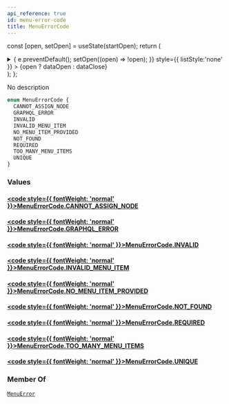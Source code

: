 ```yaml
---
api_reference: true
id: menu-error-code
title: MenuErrorCode
---
```






const [open, setOpen] = useState(startOpen);
return (
<details {...(open ? { open: true } : {})} className="details" style={{ border:'none', boxShadow:'none', background:'var(--ifm-background-color)' }}>
<summary
onClick={(e) => {
e.preventDefault();
setOpen((open) => !open);
}}
style={{ listStyle:'none' }} >
{open ? dataOpen : dataClose}
</summary>
{open && children}
</details>
);
};

No description

```graphql
enum MenuErrorCode {
  CANNOT_ASSIGN_NODE
  GRAPHQL_ERROR
  INVALID
  INVALID_MENU_ITEM
  NO_MENU_ITEM_PROVIDED
  NOT_FOUND
  REQUIRED
  TOO_MANY_MENU_ITEMS
  UNIQUE
}
```

### Values

#### [<code style={{ fontWeight: 'normal' }}>MenuErrorCode.<b>CANNOT_ASSIGN_NODE</b></code>](#)

#### [<code style={{ fontWeight: 'normal' }}>MenuErrorCode.<b>GRAPHQL_ERROR</b></code>](#)

#### [<code style={{ fontWeight: 'normal' }}>MenuErrorCode.<b>INVALID</b></code>](#)

#### [<code style={{ fontWeight: 'normal' }}>MenuErrorCode.<b>INVALID_MENU_ITEM</b></code>](#)

#### [<code style={{ fontWeight: 'normal' }}>MenuErrorCode.<b>NO_MENU_ITEM_PROVIDED</b></code>](#)

#### [<code style={{ fontWeight: 'normal' }}>MenuErrorCode.<b>NOT_FOUND</b></code>](#)

#### [<code style={{ fontWeight: 'normal' }}>MenuErrorCode.<b>REQUIRED</b></code>](#)

#### [<code style={{ fontWeight: 'normal' }}>MenuErrorCode.<b>TOO_MANY_MENU_ITEMS</b></code>](#)

#### [<code style={{ fontWeight: 'normal' }}>MenuErrorCode.<b>UNIQUE</b></code>](#)

### Member Of

[`MenuError`](../../../api-reference/menu/objects/menu-error.mdx) <Badge class="badge badge--secondary" text="object"/>
